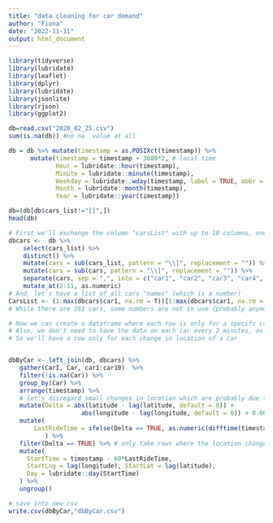 ```yaml
---
title: "data cleaning for car demand"
author: "Fiona"
date: "2022-11-11"
output: html_document
---
```


```r
library(tidyverse) 
library(lubridate)
library(leaflet)
library(dplyr)
library(lubridate)
library(jsonlite)
library(rjson)
library(ggplot2)
```

```r
db=read.csv("2020_02_25.csv")
sum(is.na(db)) #no na  value at all

db = db %>% mutate(timestamp = as.POSIXct(timestamp)) %>% 
      mutate(timestamp = timestamp + 3600*2, # local time
             Hour = lubridate::hour(timestamp),
             Minute = lubridate::minute(timestamp),
             Weekday = lubridate::wday(timestamp, label = TRUE, abbr = T),
             Month = lubridate::month(timestamp),
             Year = lubridate::year(timestamp))

db=(db[db$cars_list!="[]",]) 
head(db)
```

```r
# First we'll exchange the column "carsList" with up to 10 columns, one for each car in a spot
dbcars <-  db %>% 
    select(cars_list) %>% 
    distinct() %>% 
    mutate(cars = sub(cars_list, pattern = "\\[", replacement = "")) %>% 
    mutate(cars = sub(cars, pattern = "\\]", replacement = "")) %>% 
    separate(cars, sep = ",", into = c("car1", "car2", "car3", "car4", "car5", "car6", "car7", "car8", "car9", "car10"), fill = "right") %>% 
    mutate_at(2:11, as.numeric)
# And, let's have a list of all cars "names" (which is a number)
CarsList <- (1:max(dbcars$car1, na.rm = T))[1:max(dbcars$car1, na.rm = T) %in% dbcars$car1]
# While there are 261 cars, some numbers are not in use (probably anymore), and we'll find to have the last car as # 272

# Now we can create a dataframe where each row is only for a specifc car, whose number will be in a new column: "Car"
# Also, we don't need to have the data on each car every 2 minutes, as most of the day it does not move
# So we'll have a row only for each change in location of a car


dbByCar <- left_join(db, dbcars) %>% 
   gather(CarI, Car, car1:car10)  %>% 
   filter(!is.na(Car)) %>% 
   group_by(Car) %>% 
   arrange(timestamp) %>% 
   # let's disregard small changes in location which are probably due to GPS errors
   mutate(Delta = abs(latitude - lag(latitude, default = 0)) + 
                    abs(longitude - lag(longitude, default = 0)) > 0.002) %>% 
   mutate(
       LastRideTime = ifelse(Delta == TRUE, as.numeric(difftime(timestamp, lag(timestamp), units = "mins")), 0) # assuming ride time = time car is not available in the db
          ) %>% 
   filter(Delta == TRUE) %>% # only take rows where the location changed
   mutate(
     StartTime = timestamp - 60*LastRideTime,
     StartLng = lag(longitude), StartLat = lag(latitude),
     Day = lubridate::day(StartTime)
   ) %>% 
   ungroup()

# save into new csv
write.csv(dbByCar,"dbByCar.csv")
```





